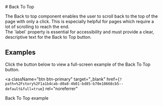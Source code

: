 
<Meta of={BackToTopStories} />

<div className="docs-title">
 # Back To Top

  <link-design of={JSON.stringify(BackToTopStories)}></link-design>
</div>

<PackageTag meta={meta}/>

<div className="lead">
  The Back to top component enables the user to scroll back to the top of the page with only a
  click. This is especially helpful for pages which require a lot of scrolling to reach the end.
</div>

<Source code={BackToTop} language="html" />

<post-banner>
  The `label` property is essential for accessibility and must provide a clear, descriptive text for
  the Back to Top button.
</post-banner>

<ComponentsPackageInstall component="<post-back-to-top>" />

## Examples

Click the button below to view a full-screen example of the Back To Top button.

<a
  className="btn btn-primary"
  target="_blank"
  href={`?path=%2Fstory%2F1a1b4cab-d0a8-4b01-bd85-b70e18668cb5--default&full=true`} rel="noreferrer"
>
  Back To Top example
</a>
